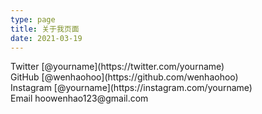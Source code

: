 ```yaml
---
type: page
title: 关于我页面
date: 2021-03-19
---
```



<div>
  Twitter [@yourname](https://twitter.com/yourname)
  <br />
  GitHub [@wenhaohoo](https://github.com/wenhaohoo)
  <br />
  Instagram [@yourname](https://instagram.com/yourname)
  <br />
  Email hoowenhao123@gmail.com
</div>
